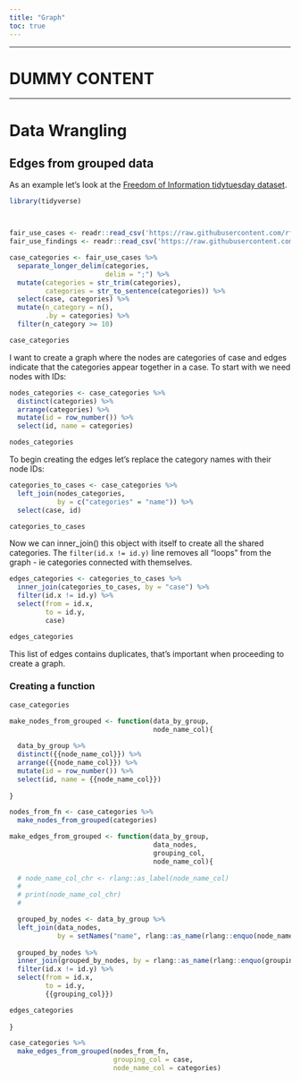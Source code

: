 ```yaml
---
title: "Graph"
toc: true
---
```




<hr>

# DUMMY CONTENT

<hr>

# Data Wrangling

## Edges from grouped data

As an example let's look at the [Freedom of Information tidytuesday dataset](https://github.com/rfordatascience/tidytuesday/blob/master/data/2023/2023-08-29/readme.md).

```r
library(tidyverse)



fair_use_cases <- readr::read_csv('https://raw.githubusercontent.com/rfordatascience/tidytuesday/master/data/2023/2023-08-29/fair_use_cases.csv')
fair_use_findings <- readr::read_csv('https://raw.githubusercontent.com/rfordatascience/tidytuesday/master/data/2023/2023-08-29/fair_use_findings.csv')

case_categories <- fair_use_cases %>% 
  separate_longer_delim(categories,
                        delim = ";") %>% 
  mutate(categories = str_trim(categories),
         categories = str_to_sentence(categories)) %>% 
  select(case, categories) %>% 
  mutate(n_category = n(),
         .by = categories) %>% 
  filter(n_category >= 10)

case_categories
```

I want to create a graph where the nodes are categories of case and edges indicate that the categories appear together in a case. To start with we need nodes with IDs:

```r
nodes_categories <- case_categories %>% 
  distinct(categories) %>% 
  arrange(categories) %>% 
  mutate(id = row_number()) %>% 
  select(id, name = categories)

nodes_categories
```

To begin creating the edges let's replace the category names with their node IDs:

```r
categories_to_cases <- case_categories %>% 
  left_join(nodes_categories,
            by = c("categories" = "name")) %>% 
  select(case, id)

categories_to_cases
```

Now we can inner_join() this object with itself to create all the shared categories. The `filter(id.x != id.y)` line removes all "loops" from the graph - ie categories connected with themselves.

```r
edges_categories <- categories_to_cases %>% 
  inner_join(categories_to_cases, by = "case") %>%
  filter(id.x != id.y) %>% 
  select(from = id.x,
         to = id.y,
         case)

edges_categories
```

This list of edges contains duplicates, that's important when proceeding to create a graph.

### Creating a function

```r
case_categories

make_nodes_from_grouped <- function(data_by_group,
                                    node_name_col){
  
  data_by_group %>% 
  distinct({{node_name_col}}) %>% 
  arrange({{node_name_col}}) %>% 
  mutate(id = row_number()) %>% 
  select(id, name = {{node_name_col}})
  
}

nodes_from_fn <- case_categories %>% 
  make_nodes_from_grouped(categories)

```

```r
make_edges_from_grouped <- function(data_by_group,
                                    data_nodes,
                                    grouping_col,
                                    node_name_col){
  
  # node_name_col_chr <- rlang::as_label(node_name_col)
  # 
  # print(node_name_col_chr)
  # 

  grouped_by_nodes <- data_by_group %>%
  left_join(data_nodes,
            by = setNames("name", rlang::as_name(rlang::enquo(node_name_col)))) 
  
  grouped_by_nodes %>% 
  inner_join(grouped_by_nodes, by = rlang::as_name(rlang::enquo(grouping_col))) %>%
  filter(id.x != id.y) %>% 
  select(from = id.x,
         to = id.y,
         {{grouping_col}})

edges_categories
  
}

case_categories %>% 
  make_edges_from_grouped(nodes_from_fn,
                          grouping_col = case,
                          node_name_col = categories)

```















